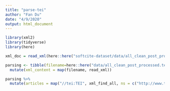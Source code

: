 ```yaml
---
title: "parse-tei"
author: "Fan Du"
date: "4/9/2020"
output: html_document
---
```


```r
library(xml2)
library(tidyverse)
library(here)

xml_doc = read_xml(here::here("softcite-dataset/data/all_clean_post_processed.tei.xml"))

parsing <- tibble(filename=here::here("data/all_clean_post_processed.tei.xml")) %>% 
  mutate(xml_content = map(filename, read_xml)) 

parsing %>% 
  mutate(articles = map("//tei:TEI", xml_find_all, ns = c("http://www.tei-c.org/ns/1.0"))


  


```


